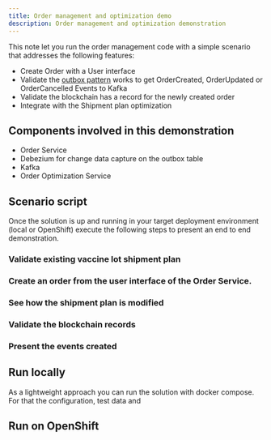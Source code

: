 ```yaml
---
title: Order management and optimization demo
description: Order management and optimization demonstration
--- 
```


This note let you run the order management code with a simple scenario that addresses the following features:

* Create Order with a User interface
* Validate the [outbox pattern]() works to get OrderCreated, OrderUpdated or OrderCancelled Events to Kafka
* Validate the blockchain has a record for the newly created order
* Integrate with the Shipment plan optimization

## Components involved in this demonstration

* Order Service
* Debezium for change data capture on the outbox table
* Kafka 
* Order Optimization Service

## Scenario script

Once the solution is up and running in your target deployment environment (local or OpenShift) execute the following steps to present an end to end demonstration.

### Validate existing vaccine lot shipment plan

### Create an order from the user interface of the Order Service. 

### See how the shipment plan is modified

### Validate the blockchain records

### Present the events created

## Run locally

As a lightweight approach you can run the solution with docker compose. For that the configuration, test data and 

## Run on OpenShift 
